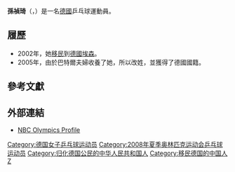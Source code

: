 {{noteTA
|1=zh-hk:北萊茵-西法倫州; zh-hans:北莱茵-威斯特法伦州; zh-tw:北萊茵-西發利亞邦;
|2=zh-tw:司徒加特; zh-hans:斯图加特; zh-hk:史特加;
|3=zh-hans:多哈;zh-hk:多哈;zh-tw:杜哈;
}}
{{Expand|time=2016-01-31T17:36:05+00:00}}
{{Infobox 乒乓球
| playername     = 孫禎琦
| image          = No free image woman (zh).svg
| imagesize      = 250px
| caption        = 
| fullname       = 
| nicknames      = Lulu<ref name="tt-bio">{{Cite web |url=http://www.ittf.com/biography/biography_web_details.asp?Player_ID=100947 |title=ITTF World Player Profile – Zhenqi Barthel |access-date=2016-01-23 |archive-date=2015-05-29 |archive-url=https://web.archive.org/web/20150529072937/http://www.ittf.com/biography/biography_web_details.asp?Player_ID=100947 |dead-url=no }}</ref>
| nationality    = {{flag|Germany}}
| residence      = {{flag|Germany}}[[北萊茵-西法倫州|北萊茵-西法倫州]][[魯爾區|魯爾區]][[埃森|埃森]]<ref name="tt-bio" />
| playingstyle   =
| equipment      = 
| hrank          = 46<ref>{{Cite web |url=http://www.ittf.com/ittf_ranking/world_ranking_per_name.asp?Player_ID=100947 |title=ITTF World Ranking – Zhenqi Barthel |accessdate=2016-01-23 |archive-date=2015-05-29 |archive-url=https://web.archive.org/web/20150529065145/http://www.ittf.com/ittf_ranking/world_ranking_per_name.asp?Player_ID=100947 |dead-url=yes }}</ref>
| club           = TuS Holsterhausen<ref name="tt-bio" />
| birthdate      = {{Birth date and age|1987|1|9}}<ref name="tt-bio" />
| birthplace     = {{flag|中華人民共和國}}
| deathdate      =
| deathplace     =
| height         = 1.64米<ref name="tt-bio" />
| weight         = 62公斤<ref name="tt-bio" />
| medaltemplates = 
{{MedalSport|女子[[乒乓球|乒乓球]]}} 
{{MedalCountry|{{flag|Germany}}}}
{{MedalCompetition |{{Link-en|歐洲乒乓球錦標賽|European Table Tennis Championships}}}}
{{MedalBronze|2009年[[史特加|史特加]]|女子雙打}}
{{MedalCompetition|[[國際乒聯職業巡迴賽|國際乒聯職業巡迴賽]]}}
{{MedalSilver|2013年[[多哈|多哈]]|女子雙打}}
}}
'''孫禎琦'''（{{lang-de|Zhenqi Barthel|catIdx=Barthel, Zhenqi}}，{{bd|1987年|1月9日}}）是一名[[德國|德國]]乒乓球運動員。

== 履歷 ==
* 2002年，她[[移民|移民]]到[[德國|德國]][[埃森|埃森]]。
* 2005年，由於巴特爾夫婦收養了她，所以改姓，並獲得了德國國籍。

== 參考文獻 ==
{{reflist}}

== 外部連結 ==
* [https://web.archive.org/web/20140105003911/http://www.2008.nbcolympics.com/athletes/athlete=65321/bio/index.html NBC Olympics Profile]

{{Germany-sport-bio-stub}}
{{tabletennis-bio-stub}}

{{DEFAULTSORT:Barthel, Zhenqi}}
[[Category:德国女子乒乓球运动员|Category:德国女子乒乓球运动员]]
[[Category:2008年夏季奥林匹克运动会乒乓球运动员|Category:2008年夏季奥林匹克运动会乒乓球运动员]]
[[Category:归化德国公民的中华人民共和国人|Category:归化德国公民的中华人民共和国人]]
[[Category:移民德国的中国人|Category:移民德国的中国人]]
[[Category:孙姓|Z]]